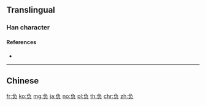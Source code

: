 {{character info/new}}
{{also|負}}
==Translingual==

===Han character===
{{Han char|rn=154|rad=贝|as=02|sn=6|four=|canj=NBO|ids=⿱⺈贝}}

====References====
* {{Han ref|kx=1213.211|hdz=63624.010|uh=8D1F}}

----

==Chinese==
{{zh-see|負}}

[[fr:负]]
[[ko:负]]
[[mg:负]]
[[ja:负]]
[[no:负]]
[[pl:负]]
[[th:负]]
[[chr:负]]
[[zh:负]]